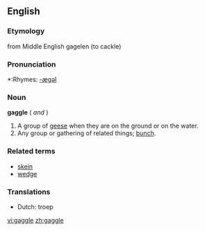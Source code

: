 ==English==

===Etymology===
from Middle English gagelen (to cackle)

===Pronunciation===
*:Rhymes: [[Rhymes:English:-æɡəl|-æɡəl]]

===Noun===
'''gaggle'''  ({{uncountable}} ''and'' {{countable}})

# A group of [[goose|geese]] when they are on the ground or on the water.
# Any group or gathering of related things; [[bunch]].

===Related terms===
*[[skein]]
*[[wedge]]

===Translations===
{{rfc-level|Translations at L3+ (AutoFormat would have corrected level of Related terms)}}
*Dutch: troep {{n}}

[[vi:gaggle]]
[[zh:gaggle]]